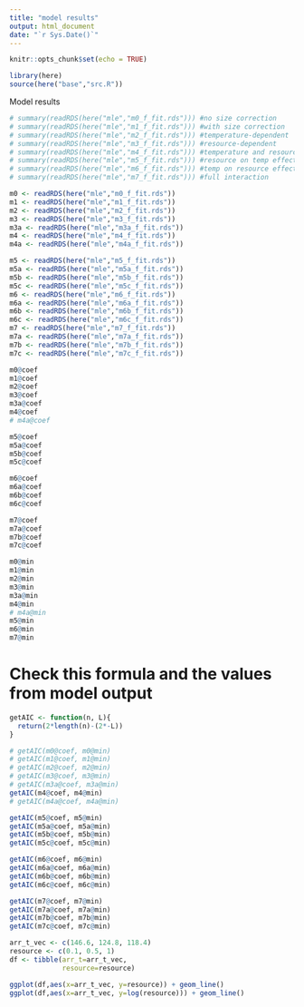 ```yaml
---
title: "model results"
output: html_document
date: "`r Sys.Date()`"
---
```


```r
knitr::opts_chunk$set(echo = TRUE)
```

```r
library(here)
source(here("base","src.R"))
```



Model results
```r
# summary(readRDS(here("mle","m0_f_fit.rds"))) #no size correction
# summary(readRDS(here("mle","m1_f_fit.rds"))) #with size correction
# summary(readRDS(here("mle","m2_f_fit.rds"))) #temperature-dependent
# summary(readRDS(here("mle","m3_f_fit.rds"))) #resource-dependent
# summary(readRDS(here("mle","m4_f_fit.rds"))) #temperature and resource-dependent
# summary(readRDS(here("mle","m5_f_fit.rds"))) #resource on temp effect
# summary(readRDS(here("mle","m6_f_fit.rds"))) #temp on resource effect
# summary(readRDS(here("mle","m7_f_fit.rds"))) #full interaction
```



```r
m0 <- readRDS(here("mle","m0_f_fit.rds"))
m1 <- readRDS(here("mle","m1_f_fit.rds"))
m2 <- readRDS(here("mle","m2_f_fit.rds"))
m3 <- readRDS(here("mle","m3_f_fit.rds"))
m3a <- readRDS(here("mle","m3a_f_fit.rds"))
m4 <- readRDS(here("mle","m4_f_fit.rds"))
m4a <- readRDS(here("mle","m4a_f_fit.rds"))
```


```r
m5 <- readRDS(here("mle","m5_f_fit.rds"))
m5a <- readRDS(here("mle","m5a_f_fit.rds"))
m5b <- readRDS(here("mle","m5b_f_fit.rds"))
m5c <- readRDS(here("mle","m5c_f_fit.rds"))
m6 <- readRDS(here("mle","m6_f_fit.rds"))
m6a <- readRDS(here("mle","m6a_f_fit.rds"))
m6b <- readRDS(here("mle","m6b_f_fit.rds"))
m6c <- readRDS(here("mle","m6c_f_fit.rds"))
m7 <- readRDS(here("mle","m7_f_fit.rds"))
m7a <- readRDS(here("mle","m7a_f_fit.rds"))
m7b <- readRDS(here("mle","m7b_f_fit.rds"))
m7c <- readRDS(here("mle","m7c_f_fit.rds"))
```

```r
m0@coef
m1@coef
m2@coef
m3@coef
m3a@coef
m4@coef
# m4a@coef
```


```r
m5@coef
m5a@coef
m5b@coef
m5c@coef
```


```r
m6@coef
m6a@coef
m6b@coef
m6c@coef
```


```r
m7@coef
m7a@coef
m7b@coef
m7c@coef
```

```r
m0@min
m1@min
m2@min
m3@min
m3a@min
m4@min
# m4a@min
m5@min
m6@min
m7@min
```

# Check this formula and the values from model output

```r
getAIC <- function(n, L){
  return(2*length(n)-(2*-L))
}
```


```r
# getAIC(m0@coef, m0@min)
# getAIC(m1@coef, m1@min)
# getAIC(m2@coef, m2@min)
# getAIC(m3@coef, m3@min)
# getAIC(m3a@coef, m3a@min)
getAIC(m4@coef, m4@min)
# getAIC(m4a@coef, m4a@min)
```


```r
getAIC(m5@coef, m5@min)
getAIC(m5a@coef, m5a@min)
getAIC(m5b@coef, m5b@min)
getAIC(m5c@coef, m5c@min)
```

```r
getAIC(m6@coef, m6@min)
getAIC(m6a@coef, m6a@min)
getAIC(m6b@coef, m6b@min)
getAIC(m6c@coef, m6c@min)
```

```r
getAIC(m7@coef, m7@min)
getAIC(m7a@coef, m7a@min)
getAIC(m7b@coef, m7b@min)
getAIC(m7c@coef, m7c@min)
```

```r
arr_t_vec <- c(146.6, 124.8, 118.4)
resource <- c(0.1, 0.5, 1)
df <- tibble(arr_t=arr_t_vec,
             resource=resource)

ggplot(df,aes(x=arr_t_vec, y=resource)) + geom_line()
ggplot(df,aes(x=arr_t_vec, y=log(resource))) + geom_line()

```


